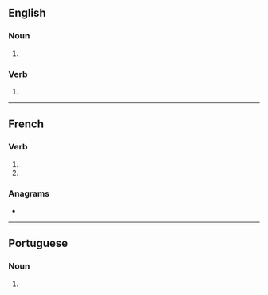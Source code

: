 {{also|bronzés}}
==English==

===Noun===
{{head|en|noun form}}

# {{plural of|en|bronze}}

===Verb===
{{head|en|verb form}}

# {{en-third-person singular of|bronze}}

----

==French==

===Verb===
{{head|fr|verb form}}

# {{inflection of|fr|bronzer||2|s|pres|indc}}
# {{inflection of|fr|bronzer||2|s|pres|subj}}

===Anagrams===
* {{l|fr|zébrons}}

----

==Portuguese==

===Noun===
{{head|pt|noun plural form}}

# {{plural of|pt|bronze}}